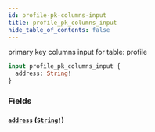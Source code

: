 ```yaml
---
id: profile-pk-columns-input
title: profile_pk_columns_input
hide_table_of_contents: false
---
```


primary key columns input for table: profile

```graphql
input profile_pk_columns_input {
  address: String!
}
```

### Fields

#### [`address`](#) ([`String!`](../scalars/string))
